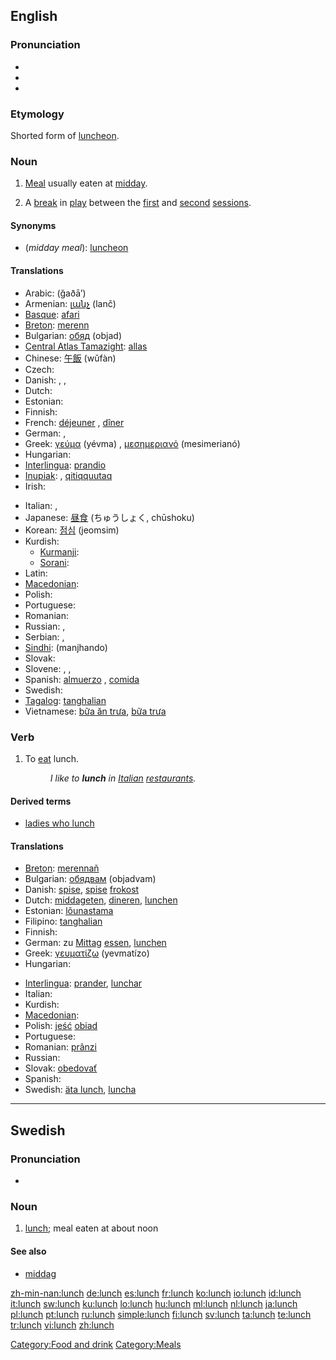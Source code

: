 {{also|Lunch}}
==English==

===Pronunciation===
* {{IPA|/lʌnʧ/}}
* {{audio|en-us-lunch.ogg|Audio (US)}}
* {{rhymes|ʌntʃ}}

===Etymology===
Shorted form of [[luncheon]].

===Noun===
{{en-noun|es}}

# [[meal|Meal]] usually eaten at [[midday]].
# {{Cricket}} A [[break]] in [[play]] between the [[first session|first]] and [[second session|second]] [[session]]s.

====Synonyms====
* (''midday meal''): [[luncheon]]

====Translations====
{{trans-top|midday meal}}
* Arabic: {{Arab|[[غذاء]]}} (ğaðā’) {{m}}
* Armenian: [[լանչ]] (lanč)
* [[Basque]]: [[afari]]
* [[Breton]]: [[merenn]] {{f}}
* Bulgarian: [[обяд]] (objad) {{m}}
* [[Central Atlas Tamazight]]: [[allas]] {{m}}
* Chinese: [[午飯]] (wǔfàn)
* Czech: {{t-|cs|oběd|m}}
* Danish: {{t+|da|frokost}}, {{t-|da|lunch}}, {{t+|da|middag}}
* Dutch: {{t+|nl|middageten|n}}
* Estonian: {{t-|et|lõuna}}
* Finnish: {{t+|fi|lounas}}
* French: [[déjeuner]] {{m}}, [[dîner]] {{m}} {{italbrac|Belgium|Cajun|Swiss and Canadian French - in Belgium, Louisiana, Romandy and Quebec, "déjeuner" means "breakfast"}}
* German: {{t+|de|Mittagessen|n}}, {{t-|de|Lunch|m}}
* Greek: [[γεύμα]] (yévma) {{n}}, [[μεσημεριανό]] (mesimerianó) {{n}}
* Hungarian: {{t+|hu|ebéd}}
* [[Interlingua]]: [[prandio]]
* [[Inupiak]]: {{unicode|[[aiḷiłiq]]}}, [[qitiqquutaq]]
* Irish: {{t-|ga|lón|m|xs=Irish}}
{{trans-mid}}
* Italian: {{t+|it|pranzo|m}}, {{t-|it|seconda colazione|f}}
* Japanese: [[昼食]] (ちゅうしょく, chūshoku)
* Korean: [[점심]] (jeomsim)
* Kurdish:
** [[Kurmanji]]: {{t|ku|firavîn}} {{f}}
** [[Sorani]]: {{ku-Arab|[[نانی نیوه‌ڕۆ]]}}
* Latin: {{t-|la|prandium|n}}
* [[Macedonian]]: {{t|mk|ручек|m|tr=rúček|sc=Cyrl}}
* Polish: {{t+|pl|obiad|m}}
* Portuguese: {{t+|pt|almoço|m}}
* Romanian: {{t-|ro|prânz|n}}
* Russian: {{t+|ru|обед|m|tr=obéd|sc=Cyrl}}, {{t|ru|второй завтрак|m|tr=vtorój závtrak|sc=Cyrl}}
* Serbian: {{t-|sr|ručak|m}}, {{t-|sr|obed|m}}
* [[Sindhi]]: {{sd-Arab|[[مانجھاندو]]}} (manjhando) {{m}}
* Slovak: {{t-|sk|obed|m}}
* Slovene: {{t+|sl|kosilo|n}}, {{t-|sl|obed|m}}, {{t-|sl|južina|f}}
* Spanish: [[almuerzo]] {{m}} {{italbrac|Latin America}}, [[comida]] {{f}} {{italbrac|Spain - in this country, "[[almuerzo]]" means "mid-morning snack" or "elevenses"}}
* Swedish: {{t+|sv|lunch|c}}
* [[Tagalog]]: [[tanghalian]]
* Vietnamese: [[bữa ăn trưa]], [[bữa trưa]]
{{trans-bottom}}

{{trans-top|cricket break}}
{{trans-mid}}
{{trans-bottom}}

===Verb===
{{en-verb|lunches|lunching|lunched}}

# To [[eat]] lunch.
#: ''I like to '''lunch''' in [[Italian]] [[restaurant]]s.''

====Derived terms====
* [[ladies who lunch]]

====Translations====
{{trans-top|to eat lunch}}
* [[Breton]]: [[merennañ]]
* Bulgarian: [[обядвам]] (objadvam)
* Danish: [[spise]], [[spise]] [[frokost]]
* Dutch: [[middageten]], [[dineren]], [[lunchen]]
* Estonian: [[lõunastama]]
* Filipino: [[tanghalian]]
* Finnish: {{t-|fi|lounastaa}}
* German: zu [[Mittag]] [[essen]], [[lunchen]]
* Greek: [[γευματίζω]] (yevmatízo)
* Hungarian: {{t+|hu|ebédel}}
{{trans-mid}}
* [[Interlingua]]: [[prander]], [[lunchar]]
* Italian: {{t+|it|pranzare}}
* Kurdish: {{ku-Arab|[[نان خواردنی نیوه‌ڕۆ]]}}
* [[Macedonian]]: {{t|mk|руча|tr=rúča|sc=Cyrl}}
* Polish: [[jeść]] [[obiad]] {{m}}
* Portuguese: {{t+|pt|almoçar}}
* Romanian: [[prânzi]]
* Russian: {{t+|ru|обедать|tr=obédat’|sc=Cyrl}}
* Slovak: [[obedovať]]
* Spanish: {{t+|es|almorzar}}
* Swedish: [[äta lunch]], [[luncha]]
{{trans-bottom}}

[[Category:Food and drink]]
[[Category:Meals]]

----

==Swedish==

===Pronunciation===
* {{audio|Sv-lunch.ogg|Audio}}

===Noun===
{{infl|sv|noun|g=c}}
{{sv-noun-reg-er}}

# [[#English|lunch]]; meal eaten at about noon

====See also====
* [[middag]]

[[zh-min-nan:lunch]]
[[de:lunch]]
[[es:lunch]]
[[fr:lunch]]
[[ko:lunch]]
[[io:lunch]]
[[id:lunch]]
[[it:lunch]]
[[sw:lunch]]
[[ku:lunch]]
[[lo:lunch]]
[[hu:lunch]]
[[ml:lunch]]
[[nl:lunch]]
[[ja:lunch]]
[[pl:lunch]]
[[pt:lunch]]
[[ru:lunch]]
[[simple:lunch]]
[[fi:lunch]]
[[sv:lunch]]
[[ta:lunch]]
[[te:lunch]]
[[tr:lunch]]
[[vi:lunch]]
[[zh:lunch]]